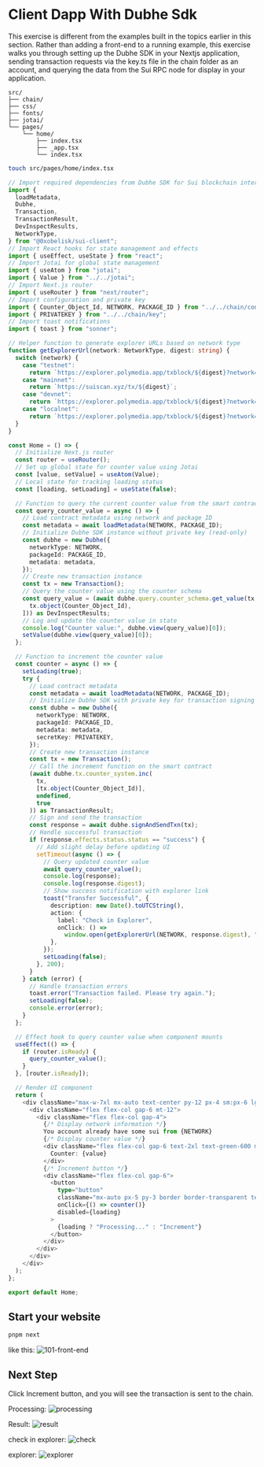 # Client Dapp With Dubhe Sdk

This exercise is different from the examples built in the topics earlier in this section. Rather than adding a front-end to a running example, this exercise walks you through setting up the Dubhe SDK in your Nextjs application, sending transaction requests via the key.ts file in the chain folder as an account, and querying the data from the Sui RPC node for display in your application.

```
src/
├── chain/
├── css/
├── fonts/
├── jotai/
└── pages/
    └── home/
        ├── index.tsx
        ├── _app.tsx
        └── index.tsx
```

```bash
touch src/pages/home/index.tsx
```

```typescript
// Import required dependencies from Dubhe SDK for Sui blockchain interaction
import {
  loadMetadata,
  Dubhe,
  Transaction,
  TransactionResult,
  DevInspectResults,
  NetworkType,
} from "@0xobelisk/sui-client";
// Import React hooks for state management and effects
import { useEffect, useState } from "react";
// Import Jotai for global state management
import { useAtom } from "jotai";
import { Value } from "../../jotai";
// Import Next.js router
import { useRouter } from "next/router";
// Import configuration and private key
import { Counter_Object_Id, NETWORK, PACKAGE_ID } from "../../chain/config";
import { PRIVATEKEY } from "../../chain/key";
// Import toast notifications
import { toast } from "sonner";

// Helper function to generate explorer URLs based on network type
function getExplorerUrl(network: NetworkType, digest: string) {
  switch (network) {
    case "testnet":
      return `https://explorer.polymedia.app/txblock/${digest}?network=${network}`;
    case "mainnet":
      return `https://suiscan.xyz/tx/${digest}`;
    case "devnet":
      return `https://explorer.polymedia.app/txblock/${digest}?network=${network}`;
    case "localnet":
      return `https://explorer.polymedia.app/txblock/${digest}?network=local`;
  }
}

const Home = () => {
  // Initialize Next.js router
  const router = useRouter();
  // Set up global state for counter value using Jotai
  const [value, setValue] = useAtom(Value);
  // Local state for tracking loading status
  const [loading, setLoading] = useState(false);

  // Function to query the current counter value from the smart contract
  const query_counter_value = async () => {
    // Load contract metadata using network and package ID
    const metadata = await loadMetadata(NETWORK, PACKAGE_ID);
    // Initialize Dubhe SDK instance without private key (read-only)
    const dubhe = new Dubhe({
      networkType: NETWORK,
      packageId: PACKAGE_ID,
      metadata: metadata,
    });
    // Create new transaction instance
    const tx = new Transaction();
    // Query the counter value using the counter schema
    const query_value = (await dubhe.query.counter_schema.get_value(tx, [
      tx.object(Counter_Object_Id),
    ])) as DevInspectResults;
    // Log and update the counter value in state
    console.log("Counter value:", dubhe.view(query_value)[0]);
    setValue(dubhe.view(query_value)[0]);
  };

  // Function to increment the counter value
  const counter = async () => {
    setLoading(true);
    try {
      // Load contract metadata
      const metadata = await loadMetadata(NETWORK, PACKAGE_ID);
      // Initialize Dubhe SDK with private key for transaction signing
      const dubhe = new Dubhe({
        networkType: NETWORK,
        packageId: PACKAGE_ID,
        metadata: metadata,
        secretKey: PRIVATEKEY,
      });
      // Create new transaction instance
      const tx = new Transaction();
      // Call the increment function on the smart contract
      (await dubhe.tx.counter_system.inc(
        tx,
        [tx.object(Counter_Object_Id)],
        undefined,
        true
      )) as TransactionResult;
      // Sign and send the transaction
      const response = await dubhe.signAndSendTxn(tx);
      // Handle successful transaction
      if (response.effects.status.status == "success") {
        // Add slight delay before updating UI
        setTimeout(async () => {
          // Query updated counter value
          await query_counter_value();
          console.log(response);
          console.log(response.digest);
          // Show success notification with explorer link
          toast("Transfer Successful", {
            description: new Date().toUTCString(),
            action: {
              label: "Check in Explorer",
              onClick: () =>
                window.open(getExplorerUrl(NETWORK, response.digest), "_blank"),
            },
          });
          setLoading(false);
        }, 200);
      }
    } catch (error) {
      // Handle transaction errors
      toast.error("Transaction failed. Please try again.");
      setLoading(false);
      console.error(error);
    }
  };

  // Effect hook to query counter value when component mounts
  useEffect(() => {
    if (router.isReady) {
      query_counter_value();
    }
  }, [router.isReady]);

  // Render UI component
  return (
    <div className="max-w-7xl mx-auto text-center py-12 px-4 sm:px-6 lg:py-16 lg:px-8 flex-6">
      <div className="flex flex-col gap-6 mt-12">
        <div className="flex flex-col gap-4">
          {/* Display network information */}
          You account already have some sui from {NETWORK}
          {/* Display counter value */}
          <div className="flex flex-col gap-6 text-2xl text-green-600 mt-6 ">
            Counter: {value}
          </div>
          {/* Increment button */}
          <div className="flex flex-col gap-6">
            <button
              type="button"
              className="mx-auto px-5 py-3 border border-transparent text-base font-medium rounded-md text-white bg-indigo-600 hover:bg-indigo-700"
              onClick={() => counter()}
              disabled={loading}
            >
              {loading ? "Processing..." : "Increment"}
            </button>
          </div>
        </div>
      </div>
    </div>
  );
};

export default Home;
```

## Start your website

```bash
pnpm next
```

like this:
![101-front-end](/sui/101-front-end.png)

## Next Step

Click Increment button, and you will see the transaction is sent to the chain.


Processing:
![processing](/sui/process.png)

Result:
![result](/sui/result.png)

check in explorer:
![check](/sui/check.png)

explorer:
![explorer](/sui/explorer.png)